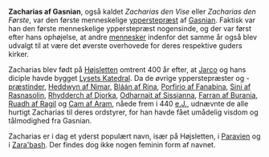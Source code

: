 {{title:Zacharias af Gasnian}}
{{author:Laura Holmegaard}}
{{timestamp:2009-10-04T08:29:56Z}}
{{copyright:Zacharias af Gasnian}}
'''Zacharias af Gasnian''', også kaldet ''Zacharias den Vise'' eller ''Zacharias den Første'', var den første menneskelige [[ypperstepræst]] af [[Gasnian]]. Faktisk var han den første menneskelige ypperstepræst nogensinde, og der var først efter hans ophøjelse, at andre [[menneske|mennesker]] indenfor det samme år også blev udvalgt til at være det øverste overhovede for deres respektive guders kirker.

Zacharias blev født på [[Højsletten]] omtrent 400 år efter, at [[Jarco]] og hans diciple havde bygget [[Lysets Katedral]]. Da de øvrige ypperstepræster og -[[ypperstepræstinde|præstinder]], [[Heddwyn af Nimar]], [[Bláán af Rina]], [[Porfirio af Fanabina]], [[Sini af Rasnasolin]], [[Rhydderch af Djorka]], [[Odharnait af Sissianna]], [[Farran af Burania]], [[Ruadh af Ragil]] og [[Cam af Aram]], nåede frem i 440 [[e.J.]], udnævnte de alle hurtigt Zacharias til deres ordstyrer, for han havde fået umådelig visdom og tålmodighed fra Gasnian.

Zacharias er i dag et yderst populært navn, især på Højsletten, i [[Paravien]] og i [[Zara'bash]]. Der findes dog ikke nogen feminin form af navnet.